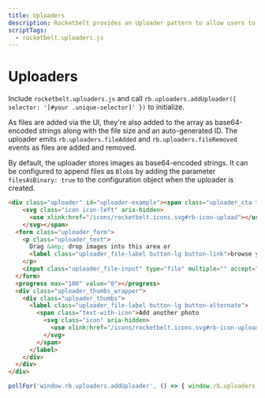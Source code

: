 ```yaml
---
title: Uploaders
description: Rocketbelt provides an Uploader pattern to allow users to submit documents or photos to your site.
scriptTags:
  - rocketbelt.uploaders.js
---
```

# Uploaders
Include `rocketbelt.uploaders.js` and call
`rb.uploaders.addUploader({ selector: '[#your .unique-selector]' })` to initialize.

As files are added via the UI, they're also added to the array as base64-encoded
strings along with the file size and an auto-generated ID. The uploader emits
`rb.uploaders.fileAdded` and `rb.uploaders.fileRemoved` events as files are
added and removed.

By default, the uploader stores images as base64-encoded
strings. It can be configured to append files as `Blob`s by adding the parameter
`filesAsBinary: true` to the configuration object when the uploader is created.

```html
<div class="uploader" id="uploader-example"><span class="uploader_cta text-with-icon">Add a Photo
    <svg class="icon icon-left" aria-hidden>
      <use xlink:href="/icons/rocketbelt.icons.svg#rb-icon-upload"></use>
    </svg></span>
  <form class="uploader_form">
    <p class="uploader_text">
      Drag &amp; drop images into this area or
      <label class="uploader_file-label button-lg button-link">browse your computer</label> for them.
    </p>
    <input class="uploader_file-input" type="file" multiple="" accept="*" />
  </form>
  <progress max="100" value="0"></progress>
  <div class="uploader_thumbs_wrapper">
    <div class="uploader_thumbs">
      <label class="uploader_file-label button-lg button-alternate">
        <span class="text-with-icon">Add another photo
          <svg class="icon" aria-hidden>
            <use xlink:href="/icons/rocketbelt.icons.svg#rb-icon-upload"></use>
          </svg>
        </span>
      </label>
    </div>
  </div>
</div>
```

```js run-on-load
pollFor('window.rb.uploaders.addUploader', () => { window.rb.uploaders.addUploader({ selector: '#uploader-example' }); });
```
